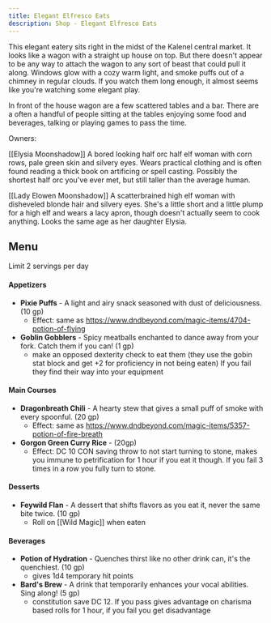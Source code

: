 ```yaml
---
title: Elegant Elfresco Eats
description: Shop - Elegant Elfresco Eats
---
```

This elegant eatery sits right in the midst of the Kalenel central market. It looks like a wagon with a straight up house on top. But there doesn't appear to be any way to attach the wagon to any sort of beast that could pull it along. Windows glow with a cozy warm light, and smoke puffs out of a chimney in regular clouds. If you watch them long enough, it almost seems like you're watching some elegant play.

In front of the house wagon are a few scattered tables and a bar. There are a often a handful of people sitting at the tables enjoying some food and beverages, talking or playing games to pass the time.

Owners:

[[Elysia Moonshadow]]
 A bored looking half orc half elf woman with corn rows, pale green skin and silvery eyes. Wears practical clothing and is often found reading a thick book on artificing or spell casting. Possibly the shortest half orc you've ever met, but still taller than the average human.
 
[[Lady Elowen Moonshadow]]
A scatterbrained high elf woman with disheveled blonde hair and silvery eyes. She's a little short and a little plump for a high elf and wears a lacy apron, though doesn't actually seem to cook anything. Looks the same age as her daughter Elysia.

## Menu

Limit 2 servings per day
#### Appetizers
- **Pixie Puffs** - A light and airy snack seasoned with dust of deliciousness. (10 gp)
	- Effect: same as https://www.dndbeyond.com/magic-items/4704-potion-of-flying 
- **Goblin Gobblers** - Spicy meatballs enchanted to dance away from your fork. Catch them if you can! (1 gp)
	- make an opposed dexterity check to eat them (they use the gobin stat block and get +2 for proficiency in not being eaten) If you fail they find their way into your equipment 

#### Main Courses
- **Dragonbreath Chili** - A hearty stew that gives a small puff of smoke with every spoonful. (20 gp)
	- Effect: same as https://www.dndbeyond.com/magic-items/5357-potion-of-fire-breath
- **Gorgon Green Curry Rice** -  (20gp)
	- Effect: DC 10 CON saving throw to not start turning to stone, makes you immune to petrification for 1 hour if you eat it though. If you fail 3 times in a row you fully turn to stone.
#### Desserts
- **Feywild Flan** - A dessert that shifts flavors as you eat it, never the same bite twice. (10 gp)
	- Roll on [[Wild Magic]] when eaten
#### Beverages
- **Potion of Hydration** - Quenches thirst like no other drink can, it's the quenchiest. (10 gp)
	- gives 1d4 temporary hit points
- **Bard's Brew** - A drink that temporarily enhances your vocal abilities. Sing along! (5 gp)
	- constitution save  DC 12. If you pass gives advantage on charisma based rolls for 1 hour, if you fail you get disadvantage



